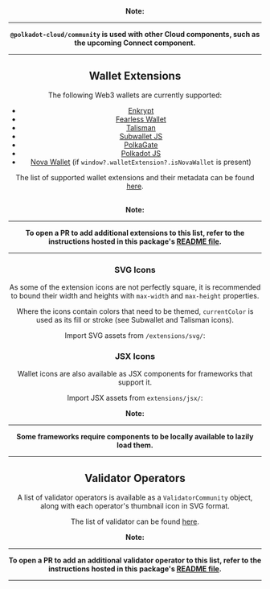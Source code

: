 
<Header
  title="Web3 Extension Assets"
  subtitle="A list of popular Web3 wallet extensions with metadata and icons."
  npm={props.npm}
/>

##

**Note:**

---

**`@polkadot-cloud/community` is used with other Cloud components, such as the upcoming Connect component.**

---

##

## Wallet Extensions

The following Web3 wallets are currently supported:

- <a href="https://enkrypt.com" target="_blank" rel="noreferrer">Enkrypt</a>
- <a href="https://fearlesswallet.io" target="_blank" rel="noreferrer">Fearless Wallet</a>
- <a href="https://talisman.xyz" target="_blank" rel="noreferrer">Talisman</a>
- <a href="https://subwallet.app" target="_blank" rel="noreferrer">Subwallet JS</a>
- <a href="https://polkagate.xyz" target="_blank" rel="noreferrer">PolkaGate</a>
- <a href="https://polkadot.js.org/extension" target="_blank" rel="noreferrer"> Polkadot JS</a>
- <a href="https://novawallet.io" target="_blank" rel="noreferrer">Nova Wallet</a> (if `window?.walletExtension?.isNovaWallet` is present)

The list of supported wallet extensions and their metadata can be found <a href="https://github.com/paritytech/polkadot-cloud/blob/main/packages/community/lib/extensions/index.tsx" target="_blank" rel="noreferrer">here</a>.

##

**Note:**

---

**To open a PR to add additional extensions to this list, refer to the instructions hosted in this package's <a href="https://github.com/paritytech/polkadot-cloud/tree/main/packages/community#adding-web-extension-wallets" target="_blank" rel="noreferrer">README file</a>.**

---

### SVG Icons

As some of the extension icons are not perfectly square, it is recommended to bound their width and heights with `max-width` and `max-height` properties.

Where the icons contain colors that need to be themed, `currentColor` is used as its fill or stroke (see Subwallet and Talisman icons).

Import SVG assets from `/extensions/svg/`:

<ExtensionsSvg />

### JSX Icons

Wallet icons are also available as JSX components for frameworks that support it.

Import JSX assets from `extensions/jsx/`:

<ExtensionsJsx />

**Note:**

---

**Some frameworks require components to be locally available to lazily load them.**

---

## Validator Operators

A list of validator operators is available as a `ValidatorCommunity` object, along with each operator's thumbnail icon in SVG format.

The list of validator can be found <a href="https://github.com/paritytech/polkadot-cloud/blob/main/packages/community/lib/validators/index.ts" target="_blank" rel="noreferrer">here</a>.

<ValidatorOperator />

**Note:**

---

**To open a PR to add an additional validator operator to this list, refer to the instructions hosted in this package's <a href="https://github.com/paritytech/polkadot-cloud/tree/main/packages/community#adding-validator-operators" target="_blank" rel="noreferrer">README file</a>.**

---

